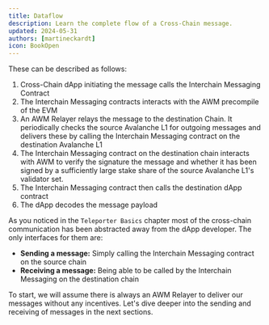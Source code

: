 ```yaml
---
title: Dataflow
description: Learn the complete flow of a Cross-Chain message.
updated: 2024-05-31
authors: [martineckardt]
icon: BookOpen
---
```


These can be described as follows:
1. Cross-Chain dApp initiating the message calls the Interchain Messaging Contract
2. The Interchain Messaging contracts interacts with the AWM precompile of the EVM
3. An AWM Relayer relays the message to the destination Chain. It periodically checks the source Avalanche L1 for outgoing messages and delivers these by calling the Interchain Messaging contract on the destination Avalanche L1
4. The Interchain Messaging contract on the destination chain interacts with AWM to verify the signature the message and whether it has been signed by a sufficiently large stake share of the source Avalanche L1's validator set.
5. The Interchain Messaging contract then calls the destination dApp contract 
6. The dApp decodes the message payload

As you noticed in the `Teleporter Basics` chapter most of the cross-chain communication has been abstracted away from the dApp developer. The only interfaces for them are:

- **Sending a message:** Simply calling the Interchain Messaging contract on the source chain
- **Receiving a message:** Being able to be called by the Interchain Messaging on the destination chain

To start, we will assume there is always an AWM Relayer to deliver our messages without any incentives. Let's dive deeper into the sending and receiving of messages in the next sections.